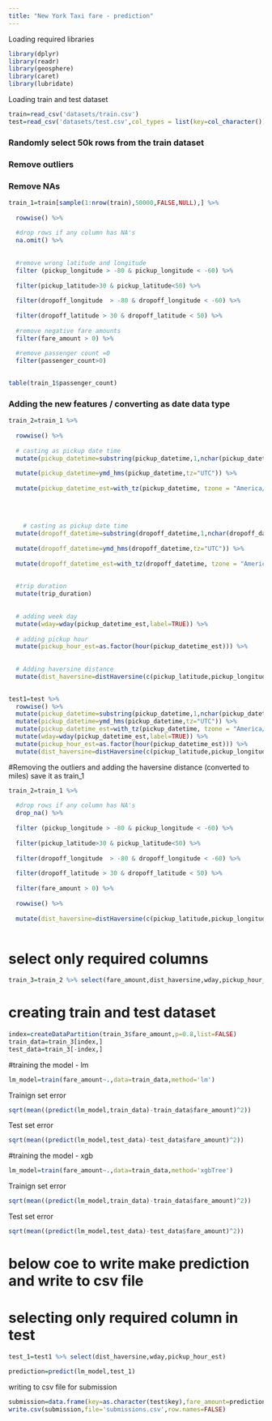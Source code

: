 ```yaml
---
title: "New York Taxi fare - prediction"
---
```


 
 Loading required libraries
```r
library(dplyr)
library(readr)
library(geosphere)
library(caret)
library(lubridate)
```


Loading train and test dataset
```r
train=read_csv('datasets/train.csv')
test=read_csv('datasets/test.csv',col_types = list(key=col_character()))
```


### Randomly select 50k rows from the train dataset 
### Remove outliers
### Remove NAs
```r
train_1=train[sample(1:nrow(train),50000,FALSE,NULL),] %>% 
  
  rowwise() %>% 
  
  #drop rows if any column has NA's
  na.omit() %>% 
  
  
  #remove wrong latitude and longitude
  filter (pickup_longitude > -80 & pickup_longitude < -60) %>%
  
  filter(pickup_latitude>30 & pickup_latitude<50) %>%
  
  filter(dropoff_longitude  > -80 & dropoff_longitude < -60) %>%
  
  filter(dropoff_latitude > 30 & dropoff_latitude < 50) %>%
  
  #remove negative fare amounts
  filter(fare_amount > 0) %>% 
  
  #remove passenger count =0
  filter(passenger_count>0)
  
```



```r
table(train_1$passenger_count)
```




### Adding the new features / converting as date data type

```r
train_2=train_1 %>% 
  
  rowwise() %>% 
  
  # casting as pickup date time
  mutate(pickup_datetime=substring(pickup_datetime,1,nchar(pickup_datetime)-4)) %>% 
  
  mutate(pickup_datetime=ymd_hms(pickup_datetime,tz="UTC")) %>% 
  
  mutate(pickup_datetime_est=with_tz(pickup_datetime, tzone = "America/New_York"))  %>% 
  
  
  
  
    # casting as pickup date time
  mutate(dropoff_datetime=substring(dropoff_datetime,1,nchar(dropoff_datetime)-4)) %>% 
  
  mutate(dropoff_datetime=ymd_hms(dropoff_datetime,tz="UTC")) %>% 
  
  mutate(dropoff_datetime_est=with_tz(dropoff_datetime, tzone = "America/New_York"))  %>% 
  
  
  #trip duration
  mutate(trip_duration)
  
  
  # adding week day
  mutate(wday=wday(pickup_datetime_est,label=TRUE)) %>% 
  
  # adding pickup hour
  mutate(pickup_hour_est=as.factor(hour(pickup_datetime_est))) %>% 
  
  
  # Adding haversine distance
  mutate(dist_haversine=distHaversine(c(pickup_latitude,pickup_longitude),c(dropoff_latitude,dropoff_longitude
                                                                            ))*0.000621371) 

test1=test %>%   
  rowwise() %>% 
  mutate(pickup_datetime=substring(pickup_datetime,1,nchar(pickup_datetime)-4)) %>% 
  mutate(pickup_datetime=ymd_hms(pickup_datetime,tz="UTC")) %>% 
  mutate(pickup_datetime_est=with_tz(pickup_datetime, tzone = "America/New_York"))  %>% 
  mutate(wday=wday(pickup_datetime_est,label=TRUE)) %>%
  mutate(pickup_hour_est=as.factor(hour(pickup_datetime_est))) %>% 
  mutate(dist_haversine=distHaversine(c(pickup_latitude,pickup_longitude),c(dropoff_latitude,dropoff_longitude))*0.000621371)
```


#Removing the outliers and adding the haversine distance (converted to miles) save it as train_1
```r
train_2=train_1 %>%
  
  #drop rows if any column has NA's
  drop_na() %>% 
  
  filter (pickup_longitude > -80 & pickup_longitude < -60) %>%
  
  filter(pickup_latitude>30 & pickup_latitude<50) %>%
  
  filter(dropoff_longitude  > -80 & dropoff_longitude < -60) %>%
  
  filter(dropoff_latitude > 30 & dropoff_latitude < 50) %>%
  
  filter(fare_amount > 0) %>% 
  
  rowwise() %>%
  
  mutate(dist_haversine=distHaversine(c(pickup_latitude,pickup_longitude),c(dropoff_latitude,dropoff_longitude
                                                                            ))*0.000621371)
```




# select only required columns
```r
train_3=train_2 %>% select(fare_amount,dist_haversine,wday,pickup_hour_est)
```
# creating train and test dataset
```r
index=createDataPartition(train_3$fare_amount,p=0.8,list=FALSE)
train_data=train_3[index,]
test_data=train_3[-index,]
```
#training the model - lm
```r
lm_model=train(fare_amount~.,data=train_data,method='lm')
```

Trainign set error
```r
sqrt(mean((predict(lm_model,train_data)-train_data$fare_amount)^2))
```
Test set error
```r
sqrt(mean((predict(lm_model,test_data)-test_data$fare_amount)^2))
```




#training the model - xgb
```r
lm_model=train(fare_amount~.,data=train_data,method='xgbTree')
```

Trainign set error
```r
sqrt(mean((predict(lm_model,train_data)-train_data$fare_amount)^2))
```
Test set error
```r
sqrt(mean((predict(lm_model,test_data)-test_data$fare_amount)^2))
```









# below coe to write make prediction and write to csv file


# selecting only required column in test 
```r
test_1=test1 %>% select(dist_haversine,wday,pickup_hour_est)
```
```r
prediction=predict(lm_model,test_1)
```
writing to csv file for submission
```r
submission=data.frame(key=as.character(test$key),fare_amount=prediction)
write.csv(submission,file='submissions.csv',row.names=FALSE)
```